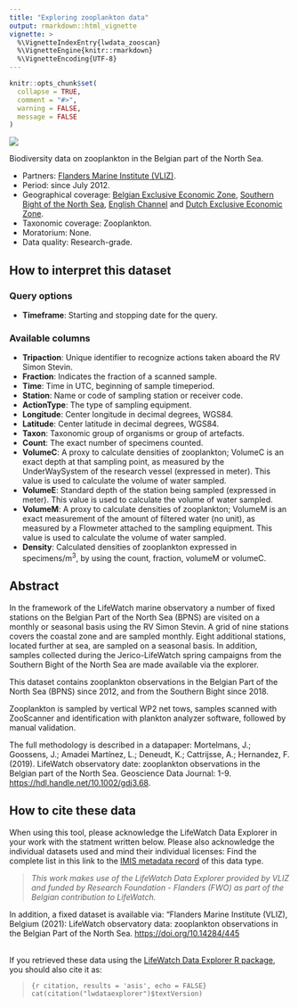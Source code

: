 ```yaml
---
title: "Exploring zooplankton data"
output: rmarkdown::html_vignette
vignette: >
  %\VignetteIndexEntry{lwdata_zooscan}
  %\VignetteEngine{knitr::rmarkdown}
  %\VignetteEncoding{UTF-8}
---
```


```r
knitr::opts_chunk$set(
  collapse = TRUE,
  comment = "#>",
  warning = FALSE,
  message = FALSE
)
```

<!-- Insert image -->
<img src='http://www.lifewatch.be/code/images/lwde_zoo.png' class='rightimg'  />

<!-- Describe datatype in one or two sentences. -->
Biodiversity data on zooplankton in the Belgian part of the North Sea.

- Partners: [Flanders Marine Institute (VLIZ)](https://www.vliz.be/en/imis?module=institute&insid=36).
- Period: since July 2012.
- Geographical coverage: [Belgian Exclusive Economic Zone](https://www.marineregions.org/gazetteer.php?p=details&id=3293), [Southern Bight of the North Sea](https://marineregions.org/gazetteer.php?p=details&id=2399), [English Channel](https://marineregions.org/gazetteer.php?p=details&id=2389) and [Dutch Exclusive Economic Zone](https://marineregions.org/gazetteer.php?p=details&id=5668).
- Taxonomic coverage: Zooplankton.
- Moratorium: None.
- Data quality: Research-grade.
 
## How to interpret this dataset
 
### Query options
* **Timeframe**: Starting and stopping date for the query.
 
### Available columns
* **Tripaction**: Unique identifier to recognize actions taken aboard the RV Simon Stevin.
* **Fraction**: Indicates the fraction of a scanned sample.
* **Time**: Time in UTC, beginning of sample timeperiod.
* **Station**: Name or code of sampling station or receiver code.
* **ActionType**: The type of sampling equipment.
* **Longitude**: Center longitude in decimal degrees, WGS84.
* **Latitude**: Center latitude in decimal degrees, WGS84.
* **Taxon**: Taxonomic group of organisms or group of artefacts.
* **Count**: The exact number of specimens counted.
* **VolumeC**: A proxy to calculate densities of zooplankton; VolumeC is an exact depth at that sampling point, as measured by the UnderWaySystem of the research vessel (expressed in meter). This value is used to calculate the volume of water sampled.
* **VolumeE**: Standard depth of the station being sampled (expressed in meter). This value is used to calculate the volume of water sampled.
* **VolumeM**: A proxy to calculate densities of zooplankton; VolumeM is an exact measurement of the amount of filtered water (no unit), as measured by a Flowmeter attached to the sampling equipment. This value is used to calculate the volume of water sampled.
* **Density**: Calculated densities of zooplankton expressed in specimens/m<sup>3</sup>, by using the count, fraction, volumeM or volumeC.

## Abstract

In the framework of the LifeWatch marine  observatory a number of fixed stations on the Belgian Part of the North  Sea (BPNS) are visited on a monthly or seasonal basis using the RV Simon Stevin. A grid of nine stations covers the coastal zone and are sampled monthly. Eight additional stations, located further at sea, are sampled on a seasonal basis. In addition, samples collected during the  Jerico-LifeWatch spring campaigns from the Southern Bight of the North Sea are made available via the explorer. 

This dataset contains  zooplankton observations in the Belgian Part of the North Sea (BPNS)  since 2012, and from the Southern Bight since 2018.  

Zooplankton is  sampled by vertical WP2 net tows, samples scanned with ZooScanner and  identification with plankton analyzer software, followed by manual validation.

The full methodology is described in a datapaper:  Mortelmans, J.; Goossens, J.; Amadei Martínez, L.; Deneudt, K.;  Cattrijsse, A.; Hernandez, F. (2019). LifeWatch observatory date:  zooplankton observations in the Belgian part of the North Sea.  Geoscience Data Journal: 1-9. [https://hdl.handle.net/10.1002/gdj3.68](https://hdl.handle.net/10.1002/gdj3.68).

## How to cite these data

When using this tool, please acknowledge the LifeWatch Data Explorer in your work with the statment written below. Please also acknowledge the individual datasets used and mind their individual licenses: Find the complete list in this link to the [IMIS metadata record](https://www.vliz.be/en/imis?module=dataset&dasid=4687) of this data type.

> _This work makes use of the LifeWatch Data Explorer provided by VLIZ and funded by Research Foundation - Flanders (FWO) as part of the Belgian contribution to LifeWatch._

In addition, a fixed dataset is available via: “Flanders Marine Institute (VLIZ), Belgium (2021): LifeWatch observatory data: zooplankton observations in the Belgian Part of the North Sea. [https://doi.org/10.14284/445](https://doi.org/10.14284/445)

</br>
If you retrieved these data using the [LifeWatch Data Explorer R package](https://github.com/lifewatch/lwdataexplorer/), you should also cite it as: 

> ```{r citation, results = 'asis', echo = FALSE}
cat(citation("lwdataexplorer")$textVersion)
```
